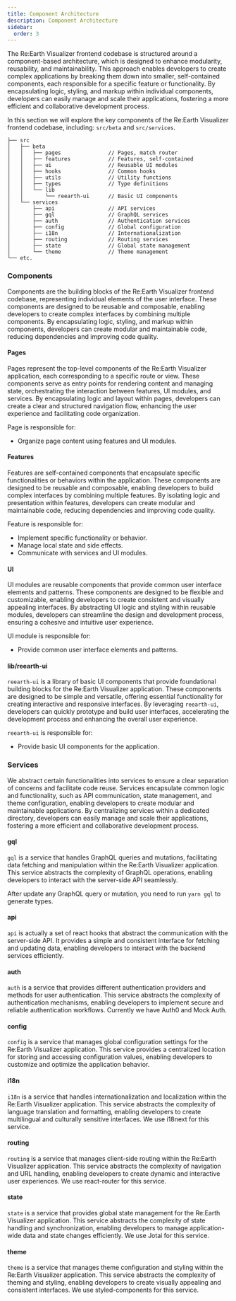 ```yaml
---
title: Component Architecture
description: Component Architecture
sidebar:
  order: 3
---
```


The Re:Earth Visualizer frontend codebase is structured around a component-based architecture, which is designed to enhance modularity, reusability, and maintainability. This approach enables developers to create complex applications by breaking them down into smaller, self-contained components, each responsible for a specific feature or functionality. By encapsulating logic, styling, and markup within individual components, developers can easily manage and scale their applications, fostering a more efficient and collaborative development process.

In this section we will explore the key components of the Re:Earth Visualizer frontend codebase, including: `src/beta` and `src/services`.

```plaintext
├── src
│   ├── beta
│   │   ├── pages               // Pages, match router
│   │   ├── features            // Features, self-contained
│   │   ├── ui                  // Reusable UI modules
│   │   ├── hooks               // Common hooks
│   │   ├── utils               // Utility functions
│   │   ├── types               // Type definitions
│   │   └── lib
│   │       └── reearth-ui      // Basic UI components
│   └── services
│       ├── api                 // API services
│       ├── gql                 // GraphQL services
│       ├── auth                // Authentication services
│       ├── config              // Global configuration
│       ├── i18n                // Internationalization
│       ├── routing             // Routing services
│       ├── state               // Global state management
│       └── theme               // Theme management
└── etc.
```

### Components

Components are the building blocks of the Re:Earth Visualizer frontend codebase, representing individual elements of the user interface. These components are designed to be reusable and composable, enabling developers to create complex interfaces by combining multiple components. By encapsulating logic, styling, and markup within components, developers can create modular and maintainable code, reducing dependencies and improving code quality.

#### Pages

Pages represent the top-level components of the Re:Earth Visualizer application, each corresponding to a specific route or view. These components serve as entry points for rendering content and managing state, orchestrating the interaction between features, UI modules, and services. By encapsulating logic and layout within pages, developers can create a clear and structured navigation flow, enhancing the user experience and facilitating code organization.

Page is responsible for:

- Organize page content using features and UI modules.

#### Features

Features are self-contained components that encapsulate specific functionalities or behaviors within the application. These components are designed to be reusable and composable, enabling developers to build complex interfaces by combining multiple features. By isolating logic and presentation within features, developers can create modular and maintainable code, reducing dependencies and improving code quality.

Feature is responsible for:

- Implement specific functionality or behavior.
- Manage local state and side effects.
- Communicate with services and UI modules.

#### UI

UI modules are reusable components that provide common user interface elements and patterns. These components are designed to be flexible and customizable, enabling developers to create consistent and visually appealing interfaces. By abstracting UI logic and styling within reusable modules, developers can streamline the design and development process, ensuring a cohesive and intuitive user experience.

UI module is responsible for:

- Provide common user interface elements and patterns.

#### lib/reearth-ui

`reearth-ui` is a library of basic UI components that provide foundational building blocks for the Re:Earth Visualizer application. These components are designed to be simple and versatile, offering essential functionality for creating interactive and responsive interfaces. By leveraging `reearth-ui`, developers can quickly prototype and build user interfaces, accelerating the development process and enhancing the overall user experience.

`reearth-ui` is responsible for:

- Provide basic UI components for the application.

### Services

We abstract certain functionalities into services to ensure a clear separation of concerns and facilitate code reuse. Services encapsulate common logic and functionality, such as API communication, state management, and theme configuration, enabling developers to create modular and maintainable applications. By centralizing services within a dedicated directory, developers can easily manage and scale their applications, fostering a more efficient and collaborative development process.

#### gql

`gql` is a service that handles GraphQL queries and mutations, facilitating data fetching and manipulation within the Re:Earth Visualizer application. This service abstracts the complexity of GraphQL operations, enabling developers to interact with the server-side API seamlessly.

After update any GraphQL query or mutation, you need to run `yarn gql` to generate types.

#### api

`api` is actually a set of react hooks that abstract the communication with the server-side API. It provides a simple and consistent interface for fetching and updating data, enabling developers to interact with the backend services efficiently.

#### auth

`auth` is a service that provides different authentication providers and methods for user authentication. This service abstracts the complexity of authentication mechanisms, enabling developers to implement secure and reliable authentication workflows. Currently we have Auth0 and Mock Auth.

#### config

`config` is a service that manages global configuration settings for the Re:Earth Visualizer application. This service provides a centralized location for storing and accessing configuration values, enabling developers to customize and optimize the application behavior.

#### i18n

`i18n` is a service that handles internationalization and localization within the Re:Earth Visualizer application. This service abstracts the complexity of language translation and formatting, enabling developers to create multilingual and culturally sensitive interfaces. We use i18next for this service.

#### routing

`routing` is a service that manages client-side routing within the Re:Earth Visualizer application. This service abstracts the complexity of navigation and URL handling, enabling developers to create dynamic and interactive user experiences. We use react-router for this service.

#### state

`state` is a service that provides global state management for the Re:Earth Visualizer application. This service abstracts the complexity of state handling and synchronization, enabling developers to manage application-wide data and state changes efficiently. We use Jotai for this service.

#### theme

`theme` is a service that manages theme configuration and styling within the Re:Earth Visualizer application. This service abstracts the complexity of theming and styling, enabling developers to create visually appealing and consistent interfaces. We use styled-components for this service.
